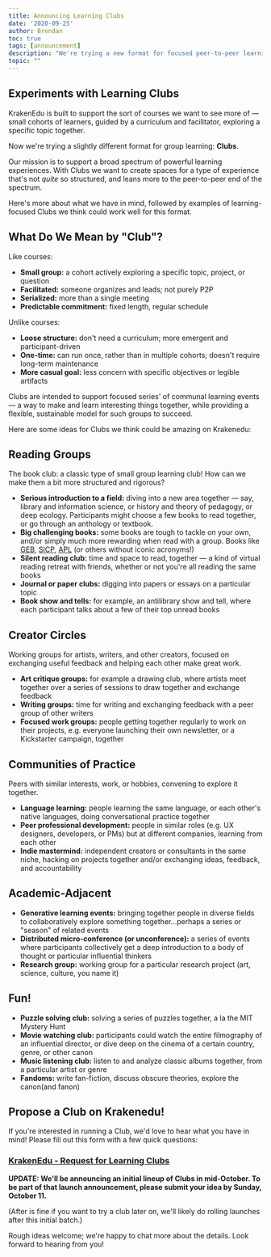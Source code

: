 ```yaml
---
title: Announcing Learning Clubs
date: '2020-09-25'
author: Brendan
toc: true
tags: [announcement]
description: "We're trying a new format for focused peer-to-peer learning — Clubs. Browse our initial ideas and propose a Club you'd like to facilitate!"
topic: ""
---
```



## Experiments with Learning Clubs

KrakenEdu is built to support the sort of courses we want to see more of — small cohorts of learners, guided by a curriculum and facilitator, exploring a specific topic together.

Now we're trying a slightly different format for group learning: **Clubs**.

Our mission is to support a broad spectrum of powerful learning experiences. With Clubs we want to create spaces for a type of experience that's not *quite* so structured, and leans more to the peer-to-peer end of the spectrum.

Here's more about what we have in mind, followed by examples of learning-focused Clubs we think could work well for this format.

## What Do We Mean by "Club"?

Like courses:

- **Small group:** a cohort actively exploring a specific topic, project, or question
- **Facilitated:** someone organizes and leads; not purely P2P
- **Serialized:** more than a single meeting
- **Predictable commitment:** fixed length, regular schedule

Unlike courses:

- **Loose structure:** don't need a curriculum; more emergent and participant-driven
- **One-time:** can run once, rather than in multiple cohorts; doesn't require long-term maintenance
- **More casual goal:** less concern with specific objectives or legible artifacts

Clubs are intended to support focused series' of communal learning events — a way to make and learn interesting things together, while providing a flexible, sustainable model for such groups to succeed.

Here are some ideas for Clubs we think could be amazing on Krakenedu:

## Reading Groups

The book club: a classic type of small group learning club! How can we make them a bit more structured and rigorous?

- **Serious introduction to a field:** diving into a new area together — say, library and information science, or history and theory of pedagogy, or deep ecology. Participants might choose a few books to read together, or go through an anthology or textbook.
- **Big challenging books:** some books are tough to tackle on your own, and/or simply much more rewarding when read with a group. Books like [GEB](https://www.goodreads.com/book/show/24113.G_del_Escher_Bach), [SICP](https://www.goodreads.com/book/show/43713.Structure_and_Interpretation_of_Computer_Programs), [APL](https://www.goodreads.com/book/show/79766.A_Pattern_Language) (or others without iconic acronyms!)
- **Silent reading club:** time and space to read, together — a kind of virtual reading retreat with friends, whether or not you're all reading the same books
- **Journal or paper clubs:** digging into papers or essays on a particular topic
- **Book show and tells:** for example, an antilibrary show and tell, where each participant talks about a few of their top unread books

## Creator Circles

Working groups for artists, writers, and other creators, focused on exchanging useful feedback and helping each other make great work.

- **Art critique groups:** for example a drawing club, where artists meet together over a series of sessions to draw together and exchange feedback
- **Writing groups:** time for writing and exchanging feedback with a peer group of other writers
- **Focused work groups:** people getting together regularly to work on their projects, e.g. everyone launching their own newsletter, or a Kickstarter campaign, together

## Communities of Practice

Peers with similar interests, work, or hobbies, convening to explore it together.

- **Language learning:** people learning the same language, or each other's native languages, doing conversational practice together
- **Peer professional development:** people in similar roles (e.g. UX designers, developers, or PMs) but at different companies, learning from each other
- **Indie mastermind:** independent creators or consultants in the same niche, hacking on projects together and/or exchanging ideas, feedback, and accountability

## Academic-Adjacent

- **Generative learning events:** bringing together people in diverse fields to collaboratively explore something together…perhaps a series or "season" of related events
- **Distributed micro-conference (or unconference):** a series of events where participants collectively get a deep introduction to a body of thought or particular influential thinkers
- **Research group:** working group for a particular research project (art, science, culture, you name it)

## Fun!

- **Puzzle solving club:** solving a series of puzzles together, a la the MIT Mystery Hunt
- **Movie watching club:** participants could watch the entire filmography of an influential director, or dive deep on the cinema of a certain country, genre, or other canon
- **Music listening club:** listen to and analyze classic albums together, from a particular artist or genre
- **Fandoms:** write fan-fiction, discuss obscure theories, explore the canon(and fanon)

## Propose a Club on Krakenedu!

If you're interested in running a Club, we'd love to hear what you have in mind! Please fill out this form with a few quick questions:

### [KrakenEdu - Request for Learning Clubs](https://krakenedu.com/forms/propose-club)

**UPDATE: We'll be announcing an initial lineup of Clubs in mid-October. To be part of that launch announcement, please submit your idea by Sunday, October 11.**

(After is fine if you want to try a club later on, we'll likely do rolling launches after this initial batch.)

Rough ideas welcome; we're happy to chat more about the details. Look forward to hearing from you!